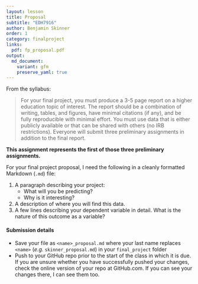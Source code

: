 ```yaml
---
layout: lesson
title: Proposal
subtitle: "EDH7916"
author: Benjamin Skinner
order: 1
category: finalproject
links:
  pdf: fp_proposal.pdf
output:
  md_document:
    variant: gfm
    preserve_yaml: true
---
```


From the syllabus:

> For your final project, you must produce a 3-5 page report on a higher
> education topic of interest. The report should be a combination of
> writing, tables, and figures, have minimal citations (if any), and be
> fully reproducible with minimal effort. You must use data that is
> either publicly available or that can be shared with others (no IRB
> restrictions). Everyone will submit three preliminary assignments in
> addition to the final report. 

**This assignment represents the first of those three preliminary
assignments.**

For your final project proposal, I need the following in a cleanly
formatted Markdown (`.md`) file:

1. A paragraph describing your project: 
   - What will you be predicting?
   - Why is it interesting?
1. A description of where you will find this data.
1. A few lines describing your dependent variable in detail. What is
   the nature of this outcome as a variable?

#### Submission details

- Save your file as `<name>_proposal.md` where your last name
  replaces `<name>` (_e.g._ `skinner_proposal.md`) in your
  `final_project` folder
- Push to your GitHub repo prior to the start of the class in which it
  is due. If you are unsure whether you have successfully pushed your
  changes, check the online version of your repo at GitHub.com. If you
  can see your changes there, I can see them too.
